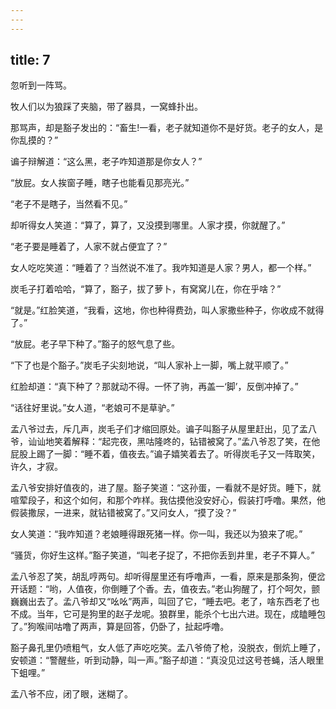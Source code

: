 ```yaml
---
---
---
```

title: 7
---



忽听到一阵骂。

牧人们以为狼踩了夹脑，带了器具，一窝蜂扑出。

那骂声，却是豁子发出的：“畜生!一看，老子就知道你不是好货。老子的女人，是你乱摸的？”

谝子辩解道：“这么黑，老子咋知道那是你女人？”

“放屁。女人挨窗子睡，瞎子也能看见那亮光。”

“老子不是瞎子，当然看不见。”

却听得女人笑道：“算了，算了，又没摸到哪里。人家才摸，你就醒了。”

“老子要是睡着了，人家不就占便宜了？”

女人吃吃笑道：“睡着了？当然说不准了。我咋知道是人家？男人，都一个样。”

炭毛子打着哈哈，“算了，豁子，拔了萝卜，有窝窝儿在，你在乎啥？”

“就是。”红脸笑道，“我看，这地，你也种得费劲，叫人家撒些种子，你收成不就得了。”

“放屁。老子早下种了。”豁子的怒气息了些。

“下了也是个豁子。”炭毛子尖刻地说，“叫人家补上一脚，嘴上就平顺了。”

红脸却道：“真下种了？那就动不得。一怀了驹，再盖一‘脚’，反倒冲掉了。”

“话往好里说。”女人道，“老娘可不是草驴。”

孟八爷过去，斥几声，炭毛子们才缩回原处。谝子叫豁子从屋里赶出，见了孟八爷，讪讪地笑着解释：“起完夜，黑咕隆咚的，钻错被窝了。”孟八爷忍了笑，在他屁股上踢了一脚：“睡不着，值夜去。”谝子嬉笑着去了。听得炭毛子又一阵取笑，许久，才寂。

孟八爷安排好值夜的，进了屋。豁子笑道：“这孙蛋，一看就不是好货。睡下，就喧荤段子，和这个如何，和那个咋样。我估摸他没安好心，假装打呼噜。果然，他假装撒尿，一进来，就钻错被窝了。”又问女人，“摸了没？”

女人笑道：“我咋知道？老娘睡得跟死猪一样。你一叫，我还以为狼来了呢。”

“骚货，你好生这样。”豁子笑道，“叫老子捉了，不把你丢到井里，老子不算人。”

孟八爷忍了笑，胡乱哼两句。却听得屋里还有呼噜声，一看，原来是那条狗，便岔开话题：“哟，人值夜，你倒睡了个香。去，值夜去。”老山狗醒了，打个呵欠，颤巍巍出去了。孟八爷却又“吆吆”两声，叫回了它，“睡去吧。老了，啥东西老了也不成。当年，它可是狗里的赵子龙呢。狼群里，能杀个七出六进。现在，成瞌睡包了。”狗喉间咕噜了两声，算是回答，仍卧了，扯起呼噜。

豁子鼻孔里仍喷粗气，女人低了声吃吃笑。孟八爷倚了枪，没脱衣，倒炕上睡了，安顿道：“警醒些，听到动静，叫一声。”豁子却道：“真没见过这号苍蝇，活人眼里下蛆哩。”

孟八爷不应，闭了眼，迷糊了。